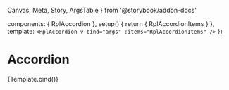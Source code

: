   Canvas,
  Meta,
  Story,
  ArgsTable
} from '@storybook/addon-docs'

  components: { RplAccordion },
  setup() {
    return {
      RplAccordionItems
    }
  },
  template: `
    <RplAccordion
      v-bind="args"
      :items="RplAccordionItems"
    />
  `
})

<Meta title='Components/Accordion' component={RplAccordion} />

# Accordion

<ArgsTable of={RplAccordion} />

<Canvas>
  <Story
    name='Accordion'
    play={a11yStoryCheck} // Is this needed?
    argTypes={{}}  // Is this needed?
  >
    {Template.bind()}
  </Story>
</Canvas>
